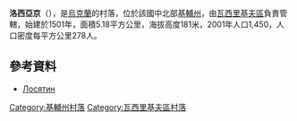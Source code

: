 {{coord|49|54|39|N|30|15|19|E|scale:30000|display=title}}

'''洛西亞京'''（{{lang-uk|Лосятин}}），是[[烏克蘭|烏克蘭]]的村落，位於該國中北部[[基輔州|基輔州]]，由[[瓦西里基夫區|瓦西里基夫區]]負責管轄，始建於1501年，面積5.18平方公里，海拔高度181米，2001年人口1,450，人口密度每平方公里278人。

==參考資料==
* [http://w1.c1.rada.gov.ua/pls/z7502/A005?rdat1=09.05.2011&rf7571=15460 Лосятин]{{uk icon}}

{{DEFAULTSORT:Лосятин}}
[[Category:基輔州村落|Category:基輔州村落]]
[[Category:瓦西里基夫區村落|Category:瓦西里基夫區村落]]


{{Kiev-geo-stub}}